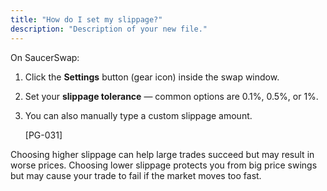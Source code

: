 ```yaml
---
title: "How do I set my slippage?"
description: "Description of your new file."
---
```


On SaucerSwap:

1. Click the **Settings** button (gear icon) inside the swap window.
2. Set your **slippage tolerance** — common options are 0.1%, 0.5%, or 1%.
3. You can also manually type a custom slippage amount.

   [PG-031]

Choosing higher slippage can help large trades succeed but may result in worse prices. Choosing lower slippage protects you from big price swings but may cause your trade to fail if the market moves too fast.